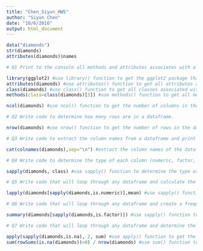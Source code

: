 ```yaml
---
title: "Chen_Siyun_HW5"
author: "Siyun Chen"
date: "10/6/2016"
output: html_document
---
```

```r

data("diamonds")
str(diamonds)
attributes(diamonds)$names

# Q1 Print to the console all methods and attributes associates with a dataframe. Write code to determine the number of columns in a dataframe.

library(ggplot2) #use library() function to get the ggplot2 package that contains diamonds dataset
attributes(diamonds) #use attributes() function to get all attributes associated with the diamonds dataframe
class(diamonds) #use class() function to get all classes associated with the diamonds dataframe. The diamonds dataframe has three classes: tbl_df, tbl, data.frame
methods(class=class(diamonds)[3]) #use methods() function to get all methods associated with the data.frame class of the diamonds dataframe

ncol(diamonds) #use ncol() function to get the number of columns in the dataframe, the result is 10

# Q2 Write code to determine how many rows are in a dataframe.

nrow(diamonds) #use nrow() function to get the number of rows in the dataframe, the result is 53940

# Q3 Write code to extract the column names from a dataframe and print the names of the columns (one per line) to the console.

cat(colnames(diamonds),sep="\n") #extract the column names of the dataframe and print the names of the columns (one per line) to the console

# Q4 Write code to determine the type of each column (numeric, factor, logical, etc.). Print the type of each column to the console.

sapply(diamonds, class) #use sapply() function to determine the type of each column (numeric, factor, logical, etc.)

# Q5 Write code that will loop through any dataframe and calculate the mean of every numeric column. Label the output with the name of the column.

lapply(diamonds[sapply(diamonds,is.numeric)],mean) #use sapply() function to get all numeric columns of the diamonds dataframe, then use lapply() function to calculate the mean of every numeric column of the diamonds dataframe

# Q6 Write code that will loop through any dataframe and create a frequency table for every factor column. Label the output with the name of the column.

summary(diamonds[sapply(diamonds,is.factor)]) #use sapply() function to get all factor colunmns of the diamonds dataframe, then use summary() functoin to create a frequency table for every factor column of the diamonds dataframe

# Q7 Write code that will loop through any dataframe and determine the number of rows containing NA (missing value) in each column and the percentage of rows containing an NA in any of the columns. HINT: In a single row, zero or more columns may contain an NA. For the percentage of rows containing NA in any column, do not double count NA in rows that contain more than one column with an NA. Print the results to the console.

apply(sapply(diamonds,is.na), 2, sum) #use apply() function to get the number of rows containing NA(missing value) in each column of the the diamonds dataframe
sum(rowSums(is.na(diamonds))>0) / nrow(diamonds) #use sum() function to get the total number of rows that containing an NA in any of the columns, then divided by the total numer of rows of the diamonds dataframe to get the percentage of rows containing an NA in any of the columns

```

